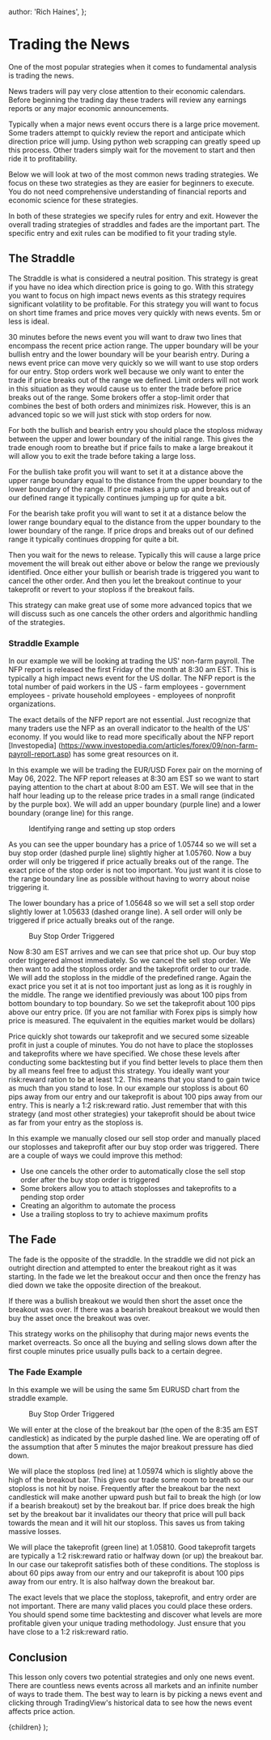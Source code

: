 
  author: 'Rich Haines',
};

# Trading the News

One of the most popular strategies when it comes to fundamental analysis is trading the news.

News traders will pay very close attention to their economic calendars. Before beginning the trading day these traders will
review any earnings reports or any major economic announcements.

Typically when a major news event occurs there is a large price movement. Some traders attempt to quickly review the report and
anticipate which direction price will jump. Using python web scrapping can greatly speed up this process. Other traders simply
wait for the movement to start and then ride it to profitability.

Below we will look at two of the most common news trading strategies. We focus on these two strategies as they are easier
for beginners to execute. You do not need comprehensive understanding of financial reports and economic science for these
strategies.

In both of these strategies we specify rules for entry and exit. However the overall trading strategies of straddles and
fades are the important part. The specific entry and exit rules can be modified to fit your trading style.

## The Straddle

The Straddle is what is considered a neutral position. This strategy is great if you have no idea which direction price
is going to go. With this strategy you want to focus on high impact news events as this strategy requires significant
volatility to be profitable. For this strategy you will want to focus on short time frames and price moves very quickly
with news events. 5m or less is ideal.

30 minutes before the news event you will want to draw two lines that encompass the recent price action range. The upper
boundary will be your bullish entry and the lower boundary will be your bearish entry. During a news event price can move
very quickly so we will want to use stop orders for our entry. Stop orders work well because we only want to enter the
trade if price breaks out of the range we defined. Limit orders will not work in this situation as they would cause us
to enter the trade before price breaks out of the range. Some brokers offer a stop-limit order that combines the best
of both orders and minimizes risk. However, this is an advanced topic so we will just stick with stop orders for now.

For both the bullish and bearish entry you should place the stoploss midway between the upper and lower boundary of the
initial range. This gives the trade enough room to breathe but if price fails to make a large breakout it will allow
you to exit the trade before taking a large loss.

For the bullish take profit you will want to set it at a distance above the upper range boundary equal to the distance
from the upper boundary to the lower boundary of the range. If price makes a jump up and breaks out of our defined range
it typically continues jumping up for quite a bit.

For the bearish take profit you will want to set it at a distance below the lower range boundary equal to the distance
from the upper boundary to the lower boundary of the range. If price drops and breaks out of our defined range
it typically continues dropping for quite a bit.

Then you wait for the news to release. Typically this will cause a large price movement the will break out either above
or below the range we previously identified. Once either your bullish or bearish trade is triggered you want to cancel
the other order. And then you let the breakout continue to your takeprofit or revert to your stoploss if the
breakout fails.

This strategy can make great use of some more advanced topics that we will discuss such as one cancels the other orders and
algorithmic handling of the strategies.

### Straddle Example

In our example we will be looking at trading the US' non-farm payroll. The NFP report is released the first Friday of the
month at 8:30 am EST. This is typically a high impact news event for the US dollar. The NFP report is the total number
of paid workers in the US - farm employees - government employees - private household employees - employees of
nonprofit organizations.

The exact details of the NFP report are not essential. Just recognize that many traders use the NFP as an overall
indicator to the health of the US' economy. If you would like to read more specifically about the NFP report [Investopedia]
(https://www.investopedia.com/articles/forex/09/non-farm-payroll-report.asp) has some great resources on it.

In this example we will be trading the EUR/USD Forex pair on the morning of May 06, 2022. The NFP report releases at
8:30 am EST so we want to start paying attention to the chart at about 8:00 am EST. We will see that in the half hour
leading up to the release price trades in a small range (indicated by the purple box). We will add an upper boundary
(purple line) and a lower boundary (orange line) for this range.

<figure>
  <Image
    src="/images/courses/tradingAcademy/fundamentalAnalysisStrategies/tradingRange.webp"
    height={864}
    width={1218}
    alt=""
  />
  <figcaption>Identifying range and setting up stop orders</figcaption>
</figure>

As you can see the upper boundary has a price of 1.05744 so we will set a buy stop order (dashed purple line) slightly
higher at 1.05760. Now a buy order will only be triggered if price actually breaks out of the range. The exact price of the
stop order is not too important. You just want it is close to the range boundary line as possible without having to worry
about noise triggering it.

The lower boundary has a price of 1.05648 so we will set a sell stop order slightly lower at 1.05633 (dashed orange line).
A sell order will only be triggered if price actually breaks out of the range.

<figure>
  <Image
    src="/images/courses/tradingAcademy/fundamentalAnalysisStrategies/buyStopOrder.webp"
    height={864}
    width={1218}
    alt=""
  />
  <figcaption>Buy Stop Order Triggered</figcaption>
</figure>

Now 8:30 am EST arrives and we can see that price shot up. Our buy stop order triggered almost immediately. So we cancel
the sell stop order. We then want to add the stoploss order and the takeprofit order to our trade. We will add the stoploss
in the middle of the predefined range. Again the exact price you set it at is not too important just as long as it is
roughly in the middle. The range we identified previously was about 100 pips from bottom boundary to top boundary. So we
set the takeprofit about 100 pips above our entry price.
(If you are not familiar with Forex pips is simply how price is measured. The equivalent in the equities market would be
dollars)

Price quickly shot towards our takeprofit and we secured some sizeable profit in just a couple of minutes. You do not have
to place the stoplosses and takeprofits where we have specified. We chose these levels after conducting some backtesting
but if you find better levels to place them then by all means feel free to adjust this strategy. You ideally want your
risk:reward ration to be at least 1:2. This means that you stand to gain twice as much than you stand to lose. In our example
our stoploss is about 60 pips away from our entry and our takeprofit is about 100 pips away from our entry. This is nearly
a 1:2 risk:reward ratio. Just remember that with this strategy (and most other strategies) your takeprofit should be about
twice as far from your entry as the stoploss is.

In this example we manually closed our sell stop order and manually placed our stoplosses and takeprofit after our buy stop
order was triggered. There are a couple of ways we could improve this method:

- Use one cancels the other order to automatically close the sell stop order after the buy stop order is triggered
- Some brokers allow you to attach stoplosses and takeprofits to a pending stop order
- Creating an algorithm to automate the process
- Use a trailing stoploss to try to achieve maximum profits

## The Fade

The fade is the opposite of the straddle. In the straddle we did not pick an outright direction and attempted to enter
the breakout right as it was starting. In the fade we let the breakout occur and then once the frenzy has died down
we take the opposite direction of the breakout.

If there was a bullish breakout we would then short the asset once the breakout was over. If there was a bearish
breakout breakout we would then buy the asset once the breakout was over.

This strategy works on the philisophy that during major news events the market overreacts. So once all the buying and
selling slows down after the first couple minutes price usually pulls back to a certain degree.

### The Fade Example

In this example we will be using the same 5m EURUSD chart from the straddle example.

<figure>
  <Image
    src="/images/courses/tradingAcademy/fundamentalAnalysisStrategies/fadeExample.webp"
    height={864}
    width={1218}
    alt=""
  />
  <figcaption>Buy Stop Order Triggered</figcaption>
</figure>

We will enter at the close of the breakout bar (the open of the 8:35 am EST candlestick) as indicated by the purple dashed line.
We are operating off of the assumption that after 5 minutes the major breakout pressure has died down.

We will place the stoploss (red line) at 1.05974 which is slightly above the high of the breakout bar. This gives our trade some
room to breath so our stoploss is not hit by noise. Frequently after the breakout bar the next candlestick will make
another upward push but fail to break the high (or low if a bearish breakout) set by the breakout bar. If price does
break the high set by the breakout bar it invalidates our theory that price will pull back towards the mean and it will
hit our stoploss. This saves us from taking massive losses.

We will place the takeprofit (green line) at 1.05810. Good takeprofit targets are typically a 1:2 risk:reward ratio or halfway
down (or up) the breakout bar. In our case our takeprofit satisfies both of these conditions. The stoploss is about 60 pips
away from our entry and our takeprofit is about 100 pips away from our entry. It is also halfway down the breakout bar.

The exact levels that we place the stoploss, takeprofit, and entry order are not important. There are many valid places
you could place these orders. You should spend some time backtesting and discover what levels are more profitable given
your unique trading methodology. Just ensure that you have close to a 1:2 risk:reward ratio.

## Conclusion

This lesson only covers two potential strategies and only one news event. There are countless news events across all markets
and an infinite number of ways to trade them. The best way to learn is by picking a news event and clicking through
TradingView's historical data to see how the news event affects price action.

  <LessonLayout meta={meta}>{children}</LessonLayout>
);
